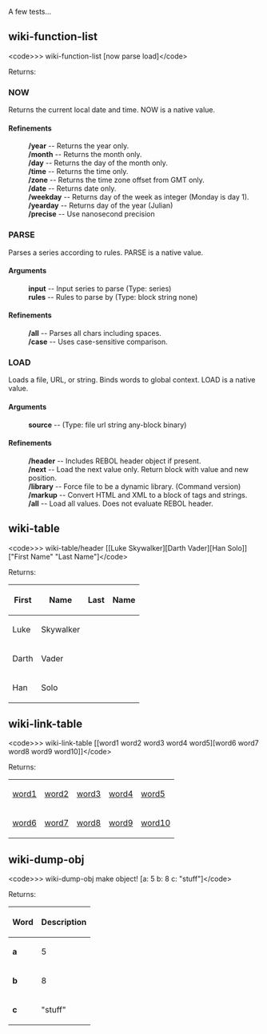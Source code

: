 A few tests...

== wiki-function-list ==

&lt;code&gt;&gt;&gt; wiki-function-list [now parse load]&lt;/code&gt;

Returns:

=== NOW ===
Returns the current local date and time.
NOW is a native value.
==== Refinements ====
: '''/year''' -- Returns the year only. 
: '''/month''' -- Returns the month only. 
: '''/day''' -- Returns the day of the month only. 
: '''/time''' -- Returns the time only. 
: '''/zone''' -- Returns the time zone offset from GMT only. 
: '''/date''' -- Returns date only. 
: '''/weekday''' -- Returns day of the week as integer (Monday is day 1). 
: '''/yearday''' -- Returns day of the year (Julian) 
: '''/precise''' -- Use nanosecond precision 

=== PARSE ===
Parses a series according to rules.
PARSE is a native value.
==== Arguments ====
: '''input''' -- Input series to parse (Type: series)
: '''rules''' -- Rules to parse by (Type: block string none)

==== Refinements ====
: '''/all''' -- Parses all chars including spaces. 
: '''/case''' -- Uses case-sensitive comparison. 

=== LOAD ===
Loads a file, URL, or string. Binds words to global context.
LOAD is a native value.
==== Arguments ====
: '''source''' -- (Type: file url string any-block binary)

==== Refinements ====
: '''/header''' -- Includes REBOL header object if present. 
: '''/next''' -- Load the next value only. Return block with value and new position. 
: '''/library''' -- Force file to be a dynamic library. (Command version) 
: '''/markup''' -- Convert HTML and XML to a block of tags and strings. 
: '''/all''' -- Load all values. Does not evaluate REBOL header.

== wiki-table ==

&lt;code&gt;&gt;&gt; wiki-table/header [[Luke Skywalker][Darth Vader][Han Solo]] [&quot;First Name&quot; &quot;Last Name&quot;]&lt;/code&gt;

Returns:

{|
!First!!Name!!Last!!Name
|-
| Luke 
| Skywalker 
|- 
| Darth 
| Vader 
|- 
| Han 
| Solo 
|}

== wiki-link-table ==

&lt;code&gt;&gt;&gt; wiki-link-table [[word1 word2 word3 word4 word5][word6 word7 word8 word9 word10]]&lt;/code&gt;

Returns:

{|
| [[word1]] 
| [[word2]] 
| [[word3]] 
| [[word4]] 
| [[word5]] 
|- 
| [[word6]] 
| [[word7]] 
| [[word8]] 
| [[word9]] 
| [[word10]] 
|}

== wiki-dump-obj ==

&lt;code&gt;&gt;&gt; wiki-dump-obj make object! [a: 5 b: 8 c: &quot;stuff&quot;]&lt;/code&gt;

Returns:

{|
!Word!!Description
|-
|'''a'''
|5
|-
|'''b'''
|8
|-
|'''c'''
|&quot;stuff&quot;
|}